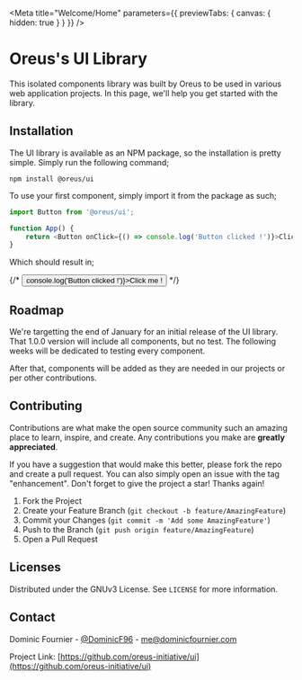 

<Meta title="Welcome/Home" parameters={{ previewTabs: { canvas: { hidden: true } } }} />

# Oreus's UI Library

This isolated components library was built by Oreus to be used in various web application projects.
In this page, we'll help you get started with the library.

## Installation

The UI library is available as an NPM package, so the installation is pretty simple.
Simply run the following command;

`npm install @oreus/ui`

To use your first component, simply import it from the package as such;

```javascript
import Button from '@oreus/ui';

function App() {
    return <Button onClick={() => console.log('Button clicked !')}>Click me !</Button>
}
```

Which should result in;

<Canvas>
  {/* <Button onClick={() => console.log('Button clicked !')}>Click me !</Button> */}
</Canvas>

## Roadmap

We're targetting the end of January for an initial release of the UI library. That 1.0.0 version
will include all components, but no test. The following weeks will be dedicated to testing every
component.

After that, components will be added as they are needed in our projects or per other contributions.

## Contributing

Contributions are what make the open source community such an amazing place to learn, inspire,
and create. Any contributions you make are **greatly appreciated**.

If you have a suggestion that would make this better, please fork the repo and create a pull
request. You can also simply open an issue with the tag "enhancement". Don't forget to give the
project a star! Thanks again!

1. Fork the Project
2. Create your Feature Branch (`git checkout -b feature/AmazingFeature`)
3. Commit your Changes (`git commit -m 'Add some AmazingFeature'`)
4. Push to the Branch (`git push origin feature/AmazingFeature`)
5. Open a Pull Request

## Licenses

Distributed under the GNUv3 License. See `LICENSE` for more information.

## Contact

Dominic Fournier - [@DominicF96](https://twitter.com/DominicF96) - me@dominicfournier.com

Project Link: [https://github.com/oreus-initiative/ui](https://github.com/oreus-initiative/ui)